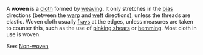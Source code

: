A '''woven''' is a [[cloth]] formed by [[weaving]].  It only stretches in the [[bias#textiles|bias]] directions (between the [[warp]] and [[weft]] directions), unless the threads are elastic.  Woven cloth usually [[fray|frays]] at the edges, unless measures are taken to counter this, such as the use of [[pinking shears]] or [[hemming]].
Most cloth in use is woven.

See: [[Non-woven]]